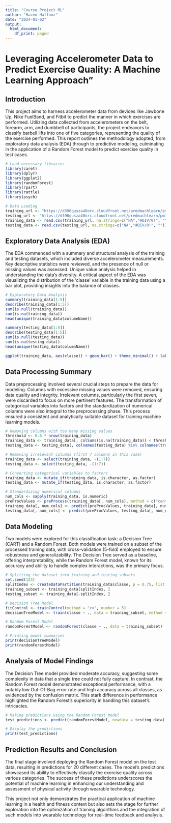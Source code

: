---
title: "Course Project ML"
author: "Hazem Haffouz"
date: "2024-01-02"
output:
  html_document:
    df_print: paged
---

# Leveraging Accelerometer Data to Predict Exercise Quality: A Machine Learning Approach"

## Introduction

This project aims to harness accelerometer data from devices like Jawbone Up, Nike FuelBand, and Fitbit to predict the manner in which exercises are performed. Utilizing data collected from accelerometers on the belt, forearm, arm, and dumbbell of participants, the project endeavors to classify barbell lifts into one of five categories, representing the quality of the exercise performed. This report outlines the methodology adopted, from exploratory data analysis (EDA) through to predictive modeling, culminating in the application of a Random Forest model to predict exercise quality in test cases.

```{r c1, echo=TRUE}
# Load necessary libraries
library(caret)
library(dplyr)
library(ggplot2)
library(randomForest)
library(rpart)
library(rattle)
library(psych)
```

```{r 2, echo=TRUE}
# Data Loading
training_url <- "https://d396qusza40orc.cloudfront.net/predmachlearn/pml-training.csv"
testing_url <- "https://d396qusza40orc.cloudfront.net/predmachlearn/pml-testing.csv"
training_data <- read.csv(training_url, na.strings=c("NA","#DIV/0!", ""))
testing_data <- read.csv(testing_url, na.strings=c("NA","#DIV/0!", ""))
```

## Exploratory Data Analysis (EDA)
The EDA commenced with a summary and structural analysis of the training and testing datasets, which included diverse accelerometer measurements. Key descriptive statistics were reviewed, and the presence of null or missing values was assessed. Unique value analysis helped in understanding the data's diversity. A critical aspect of the EDA was visualizing the distribution of the 'classe' variable in the training data using a bar plot, providing insights into the balance of classes.

```{r 3, echo=TRUE}
# Exploratory Data Analysis
summary(training_data[1:5])
describe(training_data[1:5])
sum(is.null(training_data))
sum(is.na(training_data))
head(unique(training_data$columnName))
```

```{r 4, echo=TRUE}
summary(testing_data[1:5])
describe(testing_data[1:5])
sum(is.null(testing_data))
sum(is.na(testing_data))
head(unique(testing_data$columnName))
```


```{r 5, echo=TRUE}
ggplot(training_data, aes(classe)) + geom_bar() + theme_minimal() + labs(title="Training Data Distribution of Classe Variable")
```
## Data Processing Summary

Data preprocessing involved several crucial steps to prepare the data for modeling. Columns with excessive missing values were removed, ensuring data quality and integrity. Irrelevant columns, particularly the first seven, were discarded to focus on more pertinent features. The transformation of categorical variables into factors and the standardization of numerical columns were also integral to the preprocessing phase. This process ensured a consistent and analytically suitable dataset for training machine learning models.

```{r 6, echo=TRUE}
# Removing columns with too many missing values
threshold <- 0.6 * nrow(training_data)
training_data <- training_data[, colSums(is.na(training_data)) < threshold]
testing_data <- testing_data[, colnames(testing_data) %in% colnames(training_data)]

# Removing irrelevant columns (first 7 columns in this case)
training_data <- select(training_data, -(1:7))
testing_data <- select(testing_data, -(1:7))

# Converting categorical variables to factors
training_data <- mutate_if(training_data, is.character, as.factor)
testing_data <- mutate_if(testing_data, is.character, as.factor)

# Standardizing numerical columns
num_cols <- sapply(training_data, is.numeric)
preProcValues <- preProcess(training_data[, num_cols], method = c("center", "scale"))
training_data[, num_cols] <- predict(preProcValues, training_data[, num_cols])
testing_data[, num_cols] <- predict(preProcValues, testing_data[, num_cols])
```
## Data Modeling

Two models were explored for this classification task: a Decision Tree (CART) and a Random Forest. Both models were trained on a subset of the processed training data, with cross-validation (5-fold) employed to ensure robustness and generalizability. The Decision Tree served as a baseline, offering interpretability, while the Random Forest model, known for its accuracy and ability to handle complex interactions, was the primary focus.

```{r 7, echo=TRUE}
# Splitting the dataset into training and testing subsets
set.seed(123)
splitIndex <- createDataPartition(training_data$classe, p = 0.75, list = FALSE)
training_subset <- training_data[splitIndex, ]
testing_subset <- training_data[-splitIndex, ]
```

```{r 8, echo=TRUE}
# Decision Tree Model
fitControl <- trainControl(method = "cv", number = 5)
decisionTreeModel <- train(classe ~ ., data = training_subset, method = "rpart", trControl = fitControl)
```

```{r 9, echo=TRUE}
# Random Forest Model
randomForestModel <- randomForest(classe ~ ., data = training_subset)
```

```{r 10, echo=TRUE}
# Printing model summaries
print(decisionTreeModel)
print(randomForestModel)
```
## Analysis of Model Findings
The Decision Tree model provided moderate accuracy, suggesting some complexity in data that a single tree could not fully capture. In contrast, the Random Forest model demonstrated exceptional performance, with a notably low Out-Of-Bag error rate and high accuracy across all classes, as evidenced by the confusion matrix. This stark difference in performance highlighted the Random Forest's superiority in handling this dataset's intricacies.


```{r 11, echo=TRUE}
# Making predictions using the Random Forest model
test_predictions <- predict(randomForestModel, newdata = testing_data)

# Display the predictions
print(test_predictions)
```

## Prediction Results and Conclusion
The final stage involved deploying the Random Forest model on the test data, resulting in predictions for 20 different cases. The model's predictions showcased its ability to effectively classify the exercise quality across various categories. The success of these predictions underscores the potential of machine learning in enhancing our understanding and assessment of physical activity through wearable technology.

This project not only demonstrates the practical application of machine learning in a health and fitness context but also sets the stage for further exploration into the optimization of training algorithms and the integration of such models into wearable technology for real-time feedback and analysis.